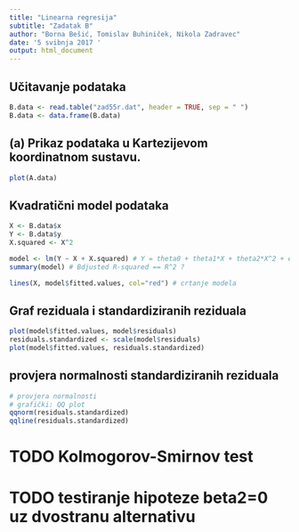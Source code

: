 ```yaml
---
title: "Linearna regresija"
subtitle: "Zadatak B"
author: "Borna Bešić, Tomislav Buhiniček, Nikola Zadravec"
date: '5 svibnja 2017 '
output: html_document
---
```


## Učitavanje podataka
```r
B.data <- read.table("zad55r.dat", header = TRUE, sep = " ")
B.data <- data.frame(B.data)
```

## (a) Prikaz podataka u Kartezijevom koordinatnom sustavu.
```r
plot(A.data)
```

## Kvadratični model podataka
```r
X <- B.data$x
Y <- B.data$y
X.squared <- X^2

model <- lm(Y ~ X + X.squared) # Y = theta0 + theta1*X + theta2*X^2 + epsilon
summary(model) # Bdjusted R-squared == R^2 ?

lines(X, model$fitted.values, col="red") # crtanje modela
```

## Graf reziduala i standardiziranih reziduala
```r
plot(model$fitted.values, model$residuals)
residuals.standardized <- scale(model$residuals)
plot(model$fitted.values, residuals.standardized)
```

## provjera normalnosti standardiziranih reziduala
```r
# provjera normalnosti
# grafički: QQ plot
qqnorm(residuals.standardized)
qqline(residuals.standardized)
```

# TODO Kolmogorov-Smirnov test
# TODO testiranje hipoteze beta2=0 uz dvostranu alternativu

